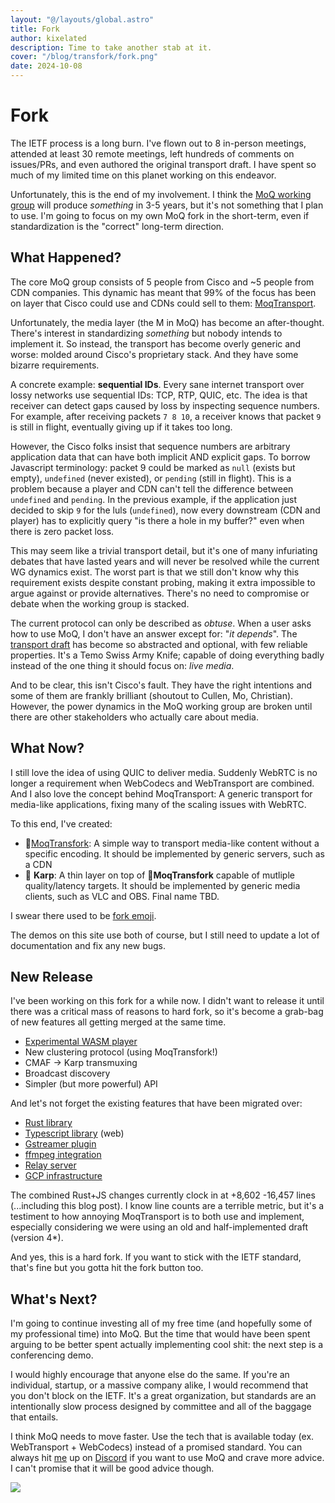 ```yaml
---
layout: "@/layouts/global.astro"
title: Fork
author: kixelated
description: Time to take another stab at it.
cover: "/blog/transfork/fork.png"
date: 2024-10-08
---
```


# Fork

The IETF process is a long burn.
I've flown out to 8 in-person meetings, attended at least 30 remote meetings, left hundreds of comments on issues/PRs, and even authored the original transport draft.
I have spent so much of my limited time on this planet working on this endeavor.

Unfortunately, this is the end of my involvement.
I think the [MoQ working group](https://datatracker.ietf.org/group/moq/about/) will produce _something_ in 3-5 years, but it's not something that I plan to use.
I'm going to focus on my own MoQ fork in the short-term, even if standardization is the "correct" long-term direction.

## What Happened?

The core MoQ group consists of 5 people from Cisco and ~5 people from CDN companies.
This dynamic has meant that 99% of the focus has been on layer that Cisco could use and CDNs could sell to them: [MoqTransport](https://datatracker.ietf.org/doc/draft-ietf-moq-transport/).

Unfortunately, the media layer (the M in MoQ) has become an after-thought.
There's interest in standardizing _something_ but nobody intends to implement it.
So instead, the transport has become overly generic and worse: molded around Cisco's proprietary stack.
And they have some bizarre requirements.

A concrete example: **sequential IDs**.
Every sane internet transport over lossy networks use sequential IDs: TCP, RTP, QUIC, etc.
The idea is that receiver can detect gaps caused by loss by inspecting sequence numbers. 
For example, after receiving packets `7 8 10`, a receiver knows that packet `9` is still in flight, eventually giving up if it takes too long.

However, the Cisco folks insist that sequence numbers are arbitrary application data that can have both implicit AND explicit gaps.
To borrow Javascript terminology: packet 9 could be marked as `null` (exists but empty), `undefined` (never existed), or `pending` (still in flight).
This is a problem because a player and CDN can't tell the difference between `undefined` and `pending`.
In the previous example, if the application just decided to skip `9` for the luls (`undefined`), now every downstream (CDN and player) has to explicitly query "is there a hole in my buffer?" even when there is zero packet loss. 

This may seem like a trivial transport detail, but it's one of many infuriating debates that have lasted years and will never be resolved while the current WG dynamics exist.
The worst part is that we still don't know why this requirement exists despite constant probing, making it extra impossible to argue against or provide alternatives. 
There's no need to compromise or debate when the working group is stacked.

The current protocol can only be described as _obtuse_.
When a user asks how to use MoQ, I don't have an answer except for: "_it depends_".
The [transport draft](https://www.ietf.org/archive/id/draft-ietf-moq-transport-06.html) has become so abstracted and optional, with few reliable properties.
It's a Temo Swiss Army Knife; capable of doing everything badly instead of the one thing it should focus on: _live media_.

And to be clear, this isn't Cisco's fault.
They have the right intentions and some of them are frankly brilliant (shoutout to Cullen, Mo, Christian).
However, the power dynamics in the MoQ working group are broken until there are other stakeholders who actually care about media.

## What Now?

I still love the idea of using QUIC to deliver media.
Suddenly WebRTC is no longer a requirement when WebCodecs and WebTransport are combined.
And I also love the concept behind MoqTransport:
A generic transport for media-like applications, fixing many of the scaling issues with WebRTC.

To this end, I've created:

-   🍴[MoqTransfork](https://datatracker.ietf.org/doc/draft-lcurley-moq-transfork/): A simple way to transport media-like content without a specific encoding. It should be implemented by generic servers, such as a CDN
-   🎏 **Karp**: A thin layer on top of 🍴**MoqTransfork** capable of mutliple quality/latency targets. It should be implemented by generic media clients, such as VLC and OBS. Final name TBD.

I swear there used to be [fork emoji](https://www.reddit.com/r/MandelaEffect/comments/16eq2nx/fork_emoji/).

The demos on this site use both of course, but I still need to update a lot of documentation and fix any new bugs. 

## New Release

I've been working on this fork for a while now.
I didn't want to release it until there was a critical mass of reasons to hard fork, so it's become a grab-bag of new features all getting merged at the same time.

-   [Experimental WASM player](https://github.com/kixelated/moq-wasm)
-   New clustering protocol (using MoqTransfork!)
-   CMAF -> Karp transmuxing
-   Broadcast discovery
-   Simpler (but more powerful) API

And let's not forget the existing features that have been migrated over:

-   [Rust library](https://github.com/kixelated/moq-rs)
-   [Typescript library](https://github.com/kixelated/moq-js) (web)
-   [Gstreamer plugin](https://github.com/kixelated/moq-gst)
-   [ffmpeg integration](https://github.com/kixelated/moq-rs/tree/main/moq-pub)
-   [Relay server](https://github.com/kixelated/moq-rs/tree/main/moq-relay)
-   [GCP infrastructure](https://github.com/kixelated/quic.video/tree/main/infra)

The combined Rust+JS changes currently clock in at +8,602 -16,457 lines (...including this blog post).
I know line counts are a terrible metric, but it's a testiment to how annoying MoqTransport is to both use and implement, especially considering we were using an old and half-implemented draft (version 4\*).

And yes, this is a hard fork.
If you want to stick with the IETF standard, that's fine but you gotta hit the fork button too.

## What's Next?

I'm going to continue investing all of my free time (and hopefully some of my professional time) into MoQ.
But the time that would have been spent arguing to be better spent actually implementing cool shit: the next step is a conferencing demo.

I would highly encourage that anyone else do the same.
If you're an individual, startup, or a massive company alike, I would recommend that you don't block on the IETF.
It's a great organization, but standards are an intentionally slow process designed by committee and all of the baggage that entails.

I think MoQ needs to move faster.
Use the tech that is available today (ex. WebTransport + WebCodecs) instead of a promised standard.
You can always hit [me](https://github.com/kixelated) up on [Discord](https://discord.gg/FCYF3p99mr) if you want to use MoQ and crave more advice.
I can't promise that it will be good advice though.

<img src="/blog/kixelCat.png" class="inline w-16" />
